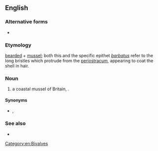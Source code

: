 ==English==

===Alternative forms===
* {{l|en|Bearded Mussel}}

===Etymology===
[[bearded]] + [[mussel]]; both this and the specific epithet ''[[barbatus]]'' refer to the long bristles which protrude from the [[periostracum]], appearing to coat the shell in hair.

===Noun===
{{en-noun}}

# a coastal mussel of Britain, {{taxlink|Modiolus barbatus|species|noshow=1}}.

====Synonyms====
* {{sense|Modiolus barbatus}} {{vern|horse mussel}}, {{vern|horse-bearded mussel}}

===See also===
* {{l|en|bearded clam}}

[[Category:en:Bivalves]]